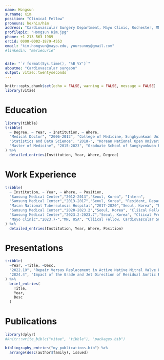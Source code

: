 ```yaml
---
name: Hongsun
surname: Kim
position: "Clinical Fellow"
pronouns: he/his/him
address: "Cardiovascular Surgery Department, Mayo Clinic, Rochester, MN"
profilepic: "Hongsun Kim.jpg"
phone: +1 213 563 1989
orcid: 0000-0002-1879-4553
email: "kim.hongsun@mayo.edu, yoursunny@gmail.com"
#linkedin: "mariecurie"


date: "`r format(Sys.time(), '%B %Y')`"
aboutme: "Cardiovascular surgeon"
output: vitae::twentyseconds
---
```


```r
knitr::opts_chunk$set(echo = FALSE, warning = FALSE, message = FALSE)
library(vitae)
```


# Education

```r
library(tibble)
tribble(
  ~ Degree, ~ Year, ~ Institution, ~ Where,
  "Medical Doctor", "2006-2012", "College of Medicine, Sungkyunkwan University", "Seoul, Korea",
  "Statistics and Data Science", "2018-", "Korean National Open University", "",
  "Master of Medicine", "2015-2023", "Graduate School of Sungkyunkwan University", "Seoul, Korea"
) %>% 
  detailed_entries(Institution, Year, Where, Degree)
```

# Work Experience

```r
tribble(
  ~ Institution, ~ Year, ~ Where, ~ Position,
  "Samsung Medical Center","2012-2013","Seoul, Korea", "Intern",
  "Samsung Medical Center","2013-2017","Seoul, Korea", "Resident, Department of Thoracic and Cardiovascular Surgery",
  "Masan National Tubersulosis Hospital","2017-2020","Seoul, Korea", "Public Health Physician",
  "Samsung Medical Center","2020-2023.2","Seoul, Korea", "Cliical Fellow, Division of Cardiovascular Surgery",
  "Samsung Medical Center","2023.2-2023.7","Seoul, Korea", "Cliical Professor, Division of Cardiovascular Surgery",
  "Mayo Clinic","2023.7-","MN, USA", "Cliical Fellow, Cardiovascular Surgery"
) %>% 
  detailed_entries(Institution, Year, Where, Position)
```

# Presentations
```r
tribble(
  ~Year, ~Title, ~Desc,
  "2022.10", "Repair Versus Replacement in Active Native Mitral Valve Endocarditis: A Propensity Score-Matched Study", "The 36th European Association for Cardio-Thoracic Surgery Annual Meeting, October 2022, Milan, Italy",
  "2024.4", "Impact of the Grade and Jet Direction of Residual Aortic Regurgitation following Valve-sparing Root Replacement","The 104th American Association for Thoracic Surgery Annual Meeting, April 2024, Toronto, Canada"
) %>%
  brief_entries(
    Title,
    Year,
    Desc
  )
```

# Publications

```r
library(dplyr)
#knitr::write_bib(c("vitae", "tibble"), "packages.bib")

bibliography_entries("my_publications.bib") %>%
  arrange(desc(author$family), issued)
```

